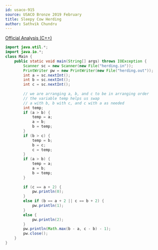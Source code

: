 ```yaml
---
id: usaco-915
source: USACO Bronze 2019 February
title: Sleepy Cow Herding
author: Sathvik Chundru
---
```


[Official Analysis (C++)](http://www.usaco.org/current/data/sol_herding_bronze_feb19.html)

<LanguageSection>
 
<JavaSection>

```java
import java.util.*;
import java.io.*;
class Main {
	public static void main(String[] args) throws IOException {
		Scanner sc = new Scanner(new File("herding.in"));
		PrintWriter pw = new PrintWriter(new File("herding.out")); 
		int a = sc.nextInt();
		int b = sc.nextInt();
		int c = sc.nextInt();
		
		// we are arranging a, b, and c to be in arranging order
		// the variable temp helps us swap
		// a with b, b with c, and c with a as needed
		int temp;
		if (a > b) {
			temp = a;
			a = b;
			b = temp;
		}
		if (b > c) {
			temp = b;
			b = c;
			c = temp;
		}
		if (a > b) {
			temp = a;
			a = b;
			b = temp;
		}
		
		if (c == a + 2) {
			pw.println(0); 
		}
		else if (b == a + 2 || c == b + 2) {
			pw.println(1); 
		}
		else {
			pw.println(2); 
		}
		pw.println(Math.max(b - a, c - b) - 1);
		pw.close();
	} 
}
```

</JavaSection>

</LanguageSection>
